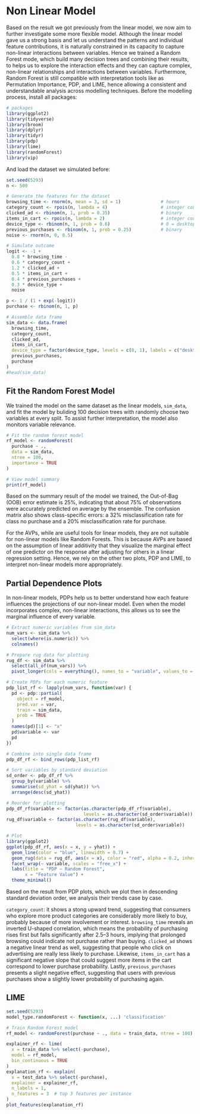 # Non Linear Model

Based on the result we got previously from the linear model, we now aim to further investigate some more flexible model. Although the linear model gave us a strong basis and let us understand the patterns and individual feature contributions, it is naturally constrained in its capacity to capture non-linear interactions between variables. Hence we trained a Random Forest mode, which build many decision trees and combining their results, to helps us to explore the interaction effects and they can capture complex, non-linear relationships and interactions between variables. Furthermore, Random Forest is still compatible with interpretation tools like as Permutation Importance, PDP, and LIME, hence allowing a consistent and understandable analysis across modelling techniques.
Before the modelling process, install all packages:
```r
# packages
library(ggplot2)
library(tidyverse)
library(broom)
library(dplyr)
library(tidyr)
library(pdp)
library(lime)
library(randomForest)
library(vip)
```

And load the dataset we simulated before:
```r
set.seed(5293)
n <- 500

# Generate the features for the dataset
browsing_time <- rnorm(n, mean = 3, sd = 1)               # hours
category_count <- rpois(n, lambda = 4)                    # integer count
clicked_ad <- rbinom(n, 1, prob = 0.35)                   # binary
items_in_cart <- rpois(n, lambda = 2)                     # integer count
device_type <- rbinom(n, 1, prob = 0.6)                   # 0 = desktop, 1 = mobile
previous_purchases <- rbinom(n, 1, prob = 0.25)           # binary
noise <- rnorm(n, 0, 0.5)

# Simulate outcome
logit <- -1 + 
  0.8 * browsing_time - 
  0.6 * category_count + 
  1.2 * clicked_ad + 
  0.5 * items_in_cart + 
  0.4 * previous_purchases +
  0.3 * device_type +
  noise

p <- 1 / (1 + exp(-logit))
purchase <- rbinom(n, 1, p)

# Assemble data frame
sim_data <- data.frame(
  browsing_time,
  category_count,
  clicked_ad,
  items_in_cart,
  device_type = factor(device_type, levels = c(0, 1), labels = c("desktop", "mobile")),
  previous_purchases,
  purchase
)
#head(sim_data)
```



## Fit the Random Forest Model

We trained the model on the same dataset as the linear models, `sim_data`, and fit the model by buliding 100 decision trees with randomly choose two variables at every split. To assist further interpretation, the model also monitors variable relevance.
```r
# Fit the random forest model
rf_model <- randomForest(
  purchase ~ .,
  data = sim_data,
  ntree = 100,
  importance = TRUE
)

# View model summary
print(rf_model)
```
Based on the summary result of the model we trained, the Out-of-Bag (OOB) error estimate is 25%, indicating that about 75% of observations were accurately predicted on average by the ensemble. The confusion matrix also shows class-specific errors: a 32% misclassification rate for class no purchase and a 20% misclassification rate for purchase.


For the AVPs, while are useful tools for linear models, they are not suitable for non-linear models like Random Forests. This is because AVPs are based on the assumption of linear additivity that they visualize the marginal effect of one predictor on the response after adjusting for others in a linear regression setting. Hence, we rely on the other two plots, PDP and LIME, to interpret non-linear models more appropriately.

## Partial Dependence Plots
In non-linear models, PDPs help us to better understand how each feature influences the projections of our non-linear model. Even when the model incorporates complex, non-linear interactions, this allows us to see the marginal influence of every variable.
```r
# Extract numeric variables from sim_data
num_vars <- sim_data %>%
  select(where(is.numeric)) %>%
  colnames()

# Prepare rug data for plotting
rug_df <- sim_data %>%
  select(all_of(num_vars)) %>%
  pivot_longer(cols = everything(), names_to = "variable", values_to = "x")

# Create PDPs for each numeric feature
pdp_list_rf <- lapply(num_vars, function(var) {
  pd <- pdp::partial(
    object = rf_model,
    pred.var = var,
    train = sim_data,
    prob = TRUE
  )
  names(pd)[1] <- "x"
  pd$variable <- var
  pd
})

# Combine into single data frame
pdp_df_rf <- bind_rows(pdp_list_rf)

# Sort variables by standard deviation
sd_order <- pdp_df_rf %>%
  group_by(variable) %>%
  summarise(sd_yhat = sd(yhat)) %>%
  arrange(desc(sd_yhat))

# Reorder for plotting
pdp_df_rf$variable <- factor(as.character(pdp_df_rf$variable),
                             levels = as.character(sd_order$variable))
rug_df$variable <- factor(as.character(rug_df$variable),
                          levels = as.character(sd_order$variable))

# Plot
library(ggplot2)
ggplot(pdp_df_rf, aes(x = x, y = yhat)) +
  geom_line(color = "blue", linewidth = 0.7) +
  geom_rug(data = rug_df, aes(x = x), color = "red", alpha = 0.2, inherit.aes = FALSE) +
  facet_wrap(~ variable, scales = "free_x") +
  labs(title = "PDP – Random Forest",
       x = "Feature Value") +
  theme_minimal()
```
Based on the result from PDP plots, which we plot then in descending standard deviation order, we analysis their trends case by case. 

`category_count`: it shows a stong upward trend, suggesting that consumers who explore more product categories are considerably more likely to buy, probably because of more involvement or interest. `browsing_time` reveals an inverted U-shaped correlation, which means the probability of purchasing rises first but falls significantly after 2.5–3 hours, implying that prolonged browsing could indicate not purchase rather than buying. `clicked_ad` shows a negative linear trend as well, suggesting that people who click on advertising are really less likely to purchase. Likewise, `items_in_cart` has a significant negative slope that could suggest more items in the cart correspond to lower purchase probability. Lastly, `previous_purchases` presents a slight negative effect, suggesting that users with previous purchases show a slightly lower probability of purchasing again. 



## LIME
```r
set.seed(5293)
model_type.randomForest <- function(x, ...) 'classification'

# Train Random Forest model
rf_model <- randomForest(purchase ~ ., data = train_data, ntree = 100)

explainer_rf <- lime(
  x = train_data %>% select(-purchase),
  model = rf_model,
  bin_continuous = TRUE
)
explanation_rf <- explain(
  x = test_data %>% select(-purchase),
  explainer = explainer_rf,
  n_labels = 1,
  n_features = 3  # top 3 features per instance
)
plot_features(explanation_rf)

```





